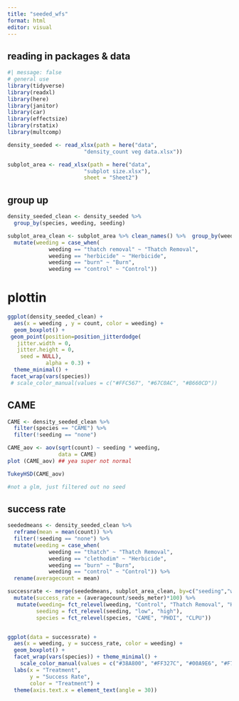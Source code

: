 ```yaml
---
title: "seeded_wfs"
format: html
editor: visual
---
```


## reading in packages & data

```r
#| message: false
# general use
library(tidyverse)
library(readxl)
library(here)
library(janitor)
library(car)
library(effectsize)
library(rstatix)
library(multcomp)

density_seeded <- read_xlsx(path = here("data", 
                        "density_count veg data.xlsx"))

subplot_area <- read_xlsx(path = here("data", 
                        "subplot size.xlsx"),
                        sheet = "Sheet2")
```

## group up

```r
density_seeded_clean <- density_seeded %>% 
  group_by(species, weeding, seeding)

subplot_area_clean <- subplot_area %>% clean_names() %>%  group_by(weeding, seeding) %>% filter(! seeding =="none") %>% 
  mutate(weeding = case_when(
             weeding == "thatch removal" ~ "Thatch Removal",
             weeding == "herbicide" ~ "Herbicide",
             weeding == "burn" ~ "Burn",
             weeding == "control" ~ "Control"))
```

# plottin

```r
ggplot(density_seeded_clean) +
  aes(x = weeding , y = count, color = weeding) +
  geom_boxplot() +
 geom_point(position=position_jitterdodge(
   jitter.width = 0,
   jitter.height = 0,
    seed = NULL),
            alpha = 0.3) +
  theme_minimal() +
 facet_wrap(vars(species)) 
 # scale_color_manual(values = c("#FFC567", "#67C0AC", "#B660CD"))
```

## CAME

```r
CAME <- density_seeded_clean %>% 
  filter(species == "CAME") %>% 
  filter(!seeding == "none")

CAME_aov <- aov(sqrt(count) ~ seeding * weeding,
                data = CAME)
plot (CAME_aov) ## yea super not normal

TukeyHSD(CAME_aov)

#not a glm, just filtered out no seed

```

## success rate

```r
seededmeans <- density_seeded_clean %>% 
  reframe(mean = mean(count)) %>% 
  filter(!seeding == "none") %>% 
  mutate(weeding = case_when(
             weeding == "thatch" ~ "Thatch Removal",
             weeding == "clethodim" ~ "Herbicide",
             weeding == "burn" ~ "Burn",
             weeding == "control" ~ "Control")) %>% 
  rename(averagecount = mean)

successrate <- merge(seededmeans, subplot_area_clean, by=c("seeding","weeding", "species")) %>% 
  mutate(success_rate = (averagecount/seeds_meter)*100) %>% 
   mutate(weeding= fct_relevel(weeding, "Control", "Thatch Removal", "Herbicide", "Burn"),
         seeding = fct_relevel(seeding, "low", "high"),
         species = fct_relevel(species, "CAME", "PHDI", "CLPU"))
```

```r

```

```r
ggplot(data = successrate) +
  aes(x = weeding, y = success_rate, color = weeding) +
  geom_boxplot() +
  facet_wrap(vars(species)) + theme_minimal() +
    scale_color_manual(values = c("#38A800", "#FF327C", "#00A9E6", "#F77600")) +
  labs(x = "Treatment",
       y = "Success Rate",
       color = "Treatment") +
  theme(axis.text.x = element_text(angle = 30))
```
